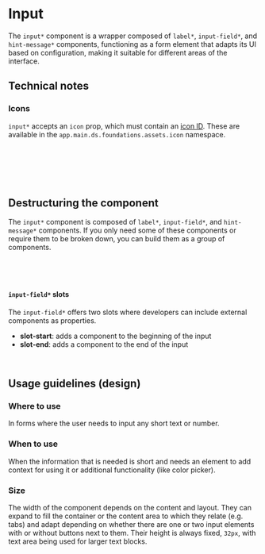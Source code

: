 
<Meta title="Controls/Input" />

# Input

The `input*` component is a wrapper composed of `label*`, `input-field*`, and `hint-message*` components, functioning as a form element that adapts its UI based on configuration, making it suitable for different areas of the interface.

<Canvas of={InputStories.Default} />

## Technical notes

### Icons

`input*` accepts an `icon` prop, which must contain an [icon ID](../foundations/assets/icon.mdx).
These are available in the `app.main.ds.foundations.assets.icon` namespace.

```clj
(ns app.main.ui.foo
  (:require
   [app.main.ui.ds.foundations.assets.icon :as i]))
```

```clj
[:> input* {:icon i/effects}]
```

## Destructuring the component

The `input*` component is composed of `label*`, `input-field*`, and `hint-message*` components. If you only need some of these components or require them to be broken down, you can build them as a group of components.

```clj
[:> label* {:for id :is-optional true} label]
[:> input-field* {:id id}]
[:> hint-message* {:id id :message message :type "warning}]
```

<Canvas of={InputStories.Composable} />

#### `input-field*` slots

The `input-field*` offers two slots where developers can include external components as properties.

- **slot-start**: adds a component to the beginning of the input
- **slot-end**: adds a component to the end of the input

```clj
[:> input-field* {:id id :slot-start component-one :slot-end component-two}]
```

<Canvas of={InputStories.Slots} />

## Usage guidelines (design)

### Where to use

In forms where the user needs to input any short text or number.

### When to use

When the information that is needed is short and needs an element to add context
for using it or additional functionality (like color picker).

### Size

The width of the component depends on the content and layout. They can expand to
fill the container or the content area to which they relate (e.g. tabs) and adapt
depending on whether there are one or two input elements with or without buttons
next to them. Their height is always fixed, `32px`, with text area being used for
larger text blocks.
